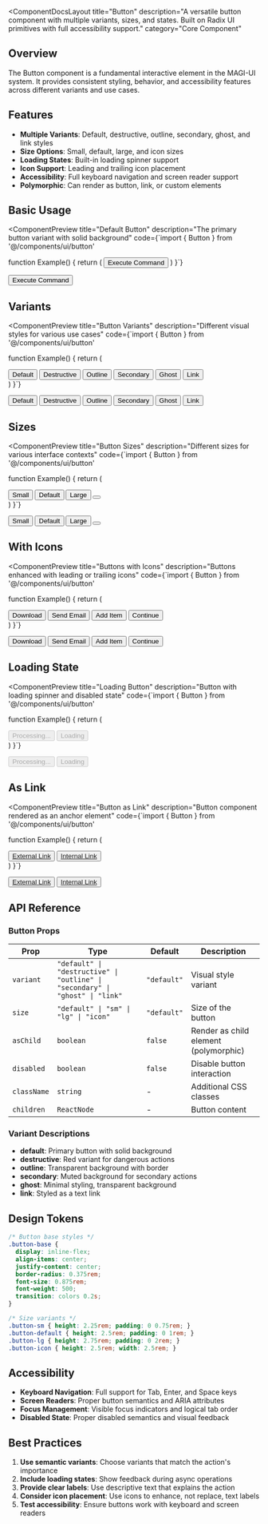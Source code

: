 
<ComponentDocsLayout
  title="Button"
  description="A versatile button component with multiple variants, sizes, and states. Built on Radix UI primitives with full accessibility support."
  category="Core Component"
>

## Overview

The Button component is a fundamental interactive element in the MAGI-UI system. It provides consistent styling, behavior, and accessibility features across different variants and use cases.

## Features

- **Multiple Variants**: Default, destructive, outline, secondary, ghost, and link styles
- **Size Options**: Small, default, large, and icon sizes
- **Loading States**: Built-in loading spinner support
- **Icon Support**: Leading and trailing icon placement
- **Accessibility**: Full keyboard navigation and screen reader support
- **Polymorphic**: Can render as button, link, or custom elements

## Basic Usage

<ComponentPreview
  title="Default Button"
  description="The primary button variant with solid background"
  code={`import { Button } from '@/components/ui/button'

function Example() {
  return (
    <Button>
      Execute Command
    </Button>
  )
}`}
>
  <Button>Execute Command</Button>
</ComponentPreview>

## Variants

<ComponentPreview
  title="Button Variants"
  description="Different visual styles for various use cases"
  code={`import { Button } from '@/components/ui/button'

function Example() {
  return (
    <div className="flex flex-wrap gap-4">
      <Button variant="default">Default</Button>
      <Button variant="destructive">Destructive</Button>
      <Button variant="outline">Outline</Button>
      <Button variant="secondary">Secondary</Button>
      <Button variant="ghost">Ghost</Button>
      <Button variant="link">Link</Button>
    </div>
  )
}`}
>
  <div className="flex flex-wrap gap-4">
    <Button variant="default">Default</Button>
    <Button variant="destructive">Destructive</Button>
    <Button variant="outline">Outline</Button>
    <Button variant="secondary">Secondary</Button>
    <Button variant="ghost">Ghost</Button>
    <Button variant="link">Link</Button>
  </div>
</ComponentPreview>

## Sizes

<ComponentPreview
  title="Button Sizes"
  description="Different sizes for various interface contexts"
  code={`import { Button } from '@/components/ui/button'

function Example() {
  return (
    <div className="flex items-center gap-4">
      <Button size="sm">Small</Button>
      <Button size="default">Default</Button>
      <Button size="lg">Large</Button>
      <Button size="icon">
        <Settings className="h-4 w-4" />
      </Button>
    </div>
  )
}`}
>
  <div className="flex items-center gap-4">
    <Button size="sm">Small</Button>
    <Button size="default">Default</Button>
    <Button size="lg">Large</Button>
    <Button size="icon">
      <Settings className="h-4 w-4" />
    </Button>
  </div>
</ComponentPreview>

## With Icons

<ComponentPreview
  title="Buttons with Icons"
  description="Buttons enhanced with leading or trailing icons"
  code={`import { Button } from '@/components/ui/button'

function Example() {
  return (
    <div className="flex flex-wrap gap-4">
      <Button>
        <Download className="mr-2 h-4 w-4" />
        Download
      </Button>
      <Button variant="outline">
        <Mail className="mr-2 h-4 w-4" />
        Send Email
      </Button>
      <Button variant="secondary">
        <Plus className="mr-2 h-4 w-4" />
        Add Item
      </Button>
      <Button variant="ghost">
        Continue
        <ArrowRight className="ml-2 h-4 w-4" />
      </Button>
    </div>
  )
}`}
>
  <div className="flex flex-wrap gap-4">
    <Button>
      <Download className="mr-2 h-4 w-4" />
      Download
    </Button>
    <Button variant="outline">
      <Mail className="mr-2 h-4 w-4" />
      Send Email
    </Button>
    <Button variant="secondary">
      <Plus className="mr-2 h-4 w-4" />
      Add Item
    </Button>
    <Button variant="ghost">
      Continue
      <ArrowRight className="ml-2 h-4 w-4" />
    </Button>
  </div>
</ComponentPreview>

## Loading State

<ComponentPreview
  title="Loading Button"
  description="Button with loading spinner and disabled state"
  code={`import { Button } from '@/components/ui/button'

function Example() {
  return (
    <div className="flex gap-4">
      <Button disabled>
        <Loader2 className="mr-2 h-4 w-4 animate-spin" />
        Processing...
      </Button>
      <Button variant="outline" disabled>
        <Loader2 className="mr-2 h-4 w-4 animate-spin" />
        Loading
      </Button>
    </div>
  )
}`}
>
  <div className="flex gap-4">
    <Button disabled>
      <Loader2 className="mr-2 h-4 w-4 animate-spin" />
      Processing...
    </Button>
    <Button variant="outline" disabled>
      <Loader2 className="mr-2 h-4 w-4 animate-spin" />
      Loading
    </Button>
  </div>
</ComponentPreview>

## As Link

<ComponentPreview
  title="Button as Link"
  description="Button component rendered as an anchor element"
  code={`import { Button } from '@/components/ui/button'

function Example() {
  return (
    <div className="flex gap-4">
      <Button asChild>
        <a href="#" target="_blank">
          External Link
        </a>
      </Button>
      <Button variant="outline" asChild>
        <a href="#documentation">
          Internal Link
        </a>
      </Button>
    </div>
  )
}`}
>
  <div className="flex gap-4">
    <Button asChild>
      <a href="#" target="_blank">
        External Link
      </a>
    </Button>
    <Button variant="outline" asChild>
      <a href="#documentation">
        Internal Link
      </a>
    </Button>
  </div>
</ComponentPreview>

## API Reference

### Button Props

<table style={{ border: '1px solid orange', borderCollapse: 'collapse', width: '100%' }}>
  <thead>
    <tr>
      <th style={{ border: '1px solid orange', padding: '8px', textAlign: 'left' }}>Prop</th>
      <th style={{ border: '1px solid orange', padding: '8px', textAlign: 'left' }}>Type</th>
      <th style={{ border: '1px solid orange', padding: '8px', textAlign: 'left' }}>Default</th>
      <th style={{ border: '1px solid orange', padding: '8px', textAlign: 'left' }}>Description</th>
    </tr>
  </thead>
  <tbody>
    <tr>
      <td style={{ border: '1px solid orange', padding: '8px' }}><code>variant</code></td>
      <td style={{ border: '1px solid orange', padding: '8px' }}><code>"default" | "destructive" | "outline" | "secondary" | "ghost" | "link"</code></td>
      <td style={{ border: '1px solid orange', padding: '8px' }}><code>"default"</code></td>
      <td style={{ border: '1px solid orange', padding: '8px' }}>Visual style variant</td>
    </tr>
    <tr>
      <td style={{ border: '1px solid orange', padding: '8px' }}><code>size</code></td>
      <td style={{ border: '1px solid orange', padding: '8px' }}><code>"default" | "sm" | "lg" | "icon"</code></td>
      <td style={{ border: '1px solid orange', padding: '8px' }}><code>"default"</code></td>
      <td style={{ border: '1px solid orange', padding: '8px' }}>Size of the button</td>
    </tr>
    <tr>
      <td style={{ border: '1px solid orange', padding: '8px' }}><code>asChild</code></td>
      <td style={{ border: '1px solid orange', padding: '8px' }}><code>boolean</code></td>
      <td style={{ border: '1px solid orange', padding: '8px' }}><code>false</code></td>
      <td style={{ border: '1px solid orange', padding: '8px' }}>Render as child element (polymorphic)</td>
    </tr>
    <tr>
      <td style={{ border: '1px solid orange', padding: '8px' }}><code>disabled</code></td>
      <td style={{ border: '1px solid orange', padding: '8px' }}><code>boolean</code></td>
      <td style={{ border: '1px solid orange', padding: '8px' }}><code>false</code></td>
      <td style={{ border: '1px solid orange', padding: '8px' }}>Disable button interaction</td>
    </tr>
    <tr>
      <td style={{ border: '1px solid orange', padding: '8px' }}><code>className</code></td>
      <td style={{ border: '1px solid orange', padding: '8px' }}><code>string</code></td>
      <td style={{ border: '1px solid orange', padding: '8px' }}>-</td>
      <td style={{ border: '1px solid orange', padding: '8px' }}>Additional CSS classes</td>
    </tr>
    <tr>
      <td style={{ border: '1px solid orange', padding: '8px' }}><code>children</code></td>
      <td style={{ border: '1px solid orange', padding: '8px' }}><code>ReactNode</code></td>
      <td style={{ border: '1px solid orange', padding: '8px' }}>-</td>
      <td style={{ border: '1px solid orange', padding: '8px' }}>Button content</td>
    </tr>
  </tbody>
</table>

### Variant Descriptions

- **default**: Primary button with solid background
- **destructive**: Red variant for dangerous actions
- **outline**: Transparent background with border
- **secondary**: Muted background for secondary actions
- **ghost**: Minimal styling, transparent background
- **link**: Styled as a text link

## Design Tokens

```css
/* Button base styles */
.button-base {
  display: inline-flex;
  align-items: center;
  justify-content: center;
  border-radius: 0.375rem;
  font-size: 0.875rem;
  font-weight: 500;
  transition: colors 0.2s;
}

/* Size variants */
.button-sm { height: 2.25rem; padding: 0 0.75rem; }
.button-default { height: 2.5rem; padding: 0 1rem; }
.button-lg { height: 2.75rem; padding: 0 2rem; }
.button-icon { height: 2.5rem; width: 2.5rem; }
```

## Accessibility

- **Keyboard Navigation**: Full support for Tab, Enter, and Space keys
- **Screen Readers**: Proper button semantics and ARIA attributes
- **Focus Management**: Visible focus indicators and logical tab order
- **Disabled State**: Proper disabled semantics and visual feedback

## Best Practices

1. **Use semantic variants**: Choose variants that match the action's importance
2. **Include loading states**: Show feedback during async operations
3. **Provide clear labels**: Use descriptive text that explains the action
4. **Consider icon placement**: Use icons to enhance, not replace, text labels
5. **Test accessibility**: Ensure buttons work with keyboard and screen readers

</ComponentDocsLayout>